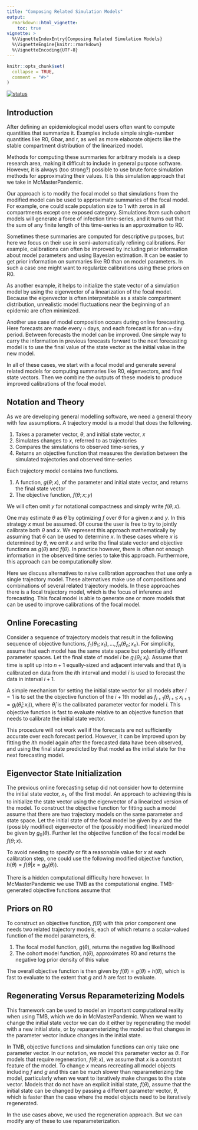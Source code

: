 ```yaml
---
title: "Composing Related Simulation Models"
output: 
  rmarkdown::html_vignette:
    toc: true
vignette: >
  %\VignetteIndexEntry{Composing Related Simulation Models}
  %\VignetteEngine{knitr::rmarkdown}
  %\VignetteEncoding{UTF-8}
---
```


```r
knitr::opts_chunk$set(
  collapse = TRUE,
  comment = "#>"
)
```

[![status](https://img.shields.io/badge/status-working%20draft-red)](https://img.shields.io/badge/status-working%20draft-red)

## Introduction

After defining an epidemiological model users often want to compute quantities that summarize it. Examples include simple single-number quantities like R0, Gbar, and r, as well as more elaborate objects like the stable compartment distribution of the linearized model. 

Methods for computing these summaries for arbitrary models is a deep research area, making it difficult to include in general purpose software. However, it is always (too strong?) possible to use brute force simulation methods for approximating their values. It is this simulation approach that we take in McMasterPandemic.

Our approach is to modify the focal model so that simulations from the modified model can be used to approximate summaries of the focal model. For example, one could scale population size to 1 with zeros in all compartments except one exposed category. Simulations from such cohort models will generate a force of infection time-series, and it turns out that the sum of any finite length of this time-series is an approximation to R0.

Sometimes these summaries are computed for descriptive purposes, but here we focus on their use in semi-automatically refining calibrations. For example, calibrations can often be improved by including prior information about model parameters and using Bayesian estimation. It can be easier to get prior information on summaries like R0 than on model parameters. In such a case one might want to regularize calibrations using these priors on R0.

As another example, it helps to initialize the state vector of a simulation model by using the eigenvector of a linearization of the focal model. Because the eigenvector is often interpretable as a stable compartment distribution, unrealistic model fluctuations near the beginning of an epidemic are often minimized.

Another use case of model composition occurs during online forecasting. Here forecasts are made every `n` days, and each forecast is for an `n`-day period. Between forecasts the model can be improved. One simple way to carry the information in previous forecasts forward to the next forecasting model is to use the final value of the state vector as the initial value in the new model.

In all of these cases, we start with a focal model and generate several related models for computing summaries like R0, eigenvectors, and final state vectors. Then we combine the outputs of these models to produce improved calibrations of the focal model.

## Notation and Theory

As we are developing general modelling software, we need a general theory with few assumptions. A trajectory model is a model that does the following.

1. Takes a parameter vector, $\theta$, and initial state vector, $x$
2. Simulates changes to $x$, referred to as trajectories
3. Compares the simulations to observed time-series, $y$
4. Returns an objective function that measures the deviation between the simulated trajectories and observed time-series

Each trajectory model contains two functions.

1. A function, $g(\theta; x)$, of the parameter and initial state vector, and returns the final state vector
2. The objective function, $f(\theta; x; y)$

We will often omit $y$ for notational compactness and simply write $f(\theta; x)$. 

One may estimate $\theta$ as $\hat{\theta}$ by optimizing $f$ over $\theta$ for a given $x$ and $y$. In this strategy $x$ must be assumed. Of course the user is free to try to jointly calibrate both $\theta$ and $x$. We represent this approach mathematically by assuming that $\theta$ can be used to determine $x$. In these cases where $x$ is determined by $\theta$, we omit $x$ and write the final state vector and objective functions as $g(\theta)$ and $f(\theta)$. In practice however, there is often not enough information in the observed time series to take this approach. Furthermore, this approach can be computationally slow.

Here we discuss alternatives to naive calibration approaches that use only a single trajectory model. These alternatives make use of compositions and combinations of several related trajectory models. In these approaches there is a focal trajectory model, which is the focus of inference and forecasting. This focal model is able to generate one or more models that can be used to improve calibrations of the focal model.


## Online Forecasting

Consider a sequence of trajectory models that result in the following sequence of objective functions, $f_1(\theta_1;x_1), ..., f_n(\theta_n;x_n)$. For simplicity, assume that each model has the same state space but potentially different parameter spaces. Let the final state of model $i$ be $g_i(\theta_i;x_i)$. Assume that time is split up into $n+1$ equally-sized and adjacent intervals and that $\theta_i$ is calibrated on data from the $i$th interval and model $i$ is used to forecast the data in interval $i+1$.

A simple mechanism for setting the initial state vector for all models after $i = 1$ is to set the the objective function of the $i+1$th model as $f_{i+1}(\theta_{i+1};x_{i+1} = g_i(\hat{\theta}_i;x_i))$, where $\hat{\theta}_i$ is the calibrated parameter vector for model $i$. This objective function is fast to evaluate relative to an objective function that needs to calibrate the initial state vector.

This procedure will not work well if the forecasts are not sufficiently accurate over each forecast period. However, it can be improved upon by fitting the $i$th model again after the forecasted data have been observed, and using the final state predicted by that model as the initial state for the next forecasting model.

## Eigenvector State Initialization

The previous online forecasting setup did not consider how to determine the initial state vector, $x_1$, of the first model. An approach to achieving this is to initialize the state vector using the eigenvector of a linearized version of the model. To construct the objective function for fitting such a model assume that there are two trajectory models on the same parameter and state space. Let the initial state of the focal model be given by $x$ and the (possibly modified) eigenvector of the (possibly modified) linearized model be given by $g_0(\theta)$. Further let the objective function of the focal model be $f(\theta;x)$.

To avoid needing to specify or fit a reasonable value for $x$ at each calibration step, one could use the following modified objective function, $h(\theta) = f(\theta|x = g_0(\theta))$.

There is a hidden computational difficulty here however. In McMasterPandemic we use TMB as the computational engine. TMB-generated objective functions assume that 


## Priors on R0

To construct an objective function, $f(\theta)$ with this prior component one needs two related trajectory models, each of which returns a scalar-valued function of the model parameters, $\theta$.

1. The focal model function, $g(\theta)$, returns the negative log likelihood
2. The cohort model function, $h(\theta)$, approximates R0 and returns the negative log prior density of this value

The overall objective function is then given by $f(\theta) = g(\theta) + h(\theta)$, which is fast to evaluate to the extent that $g$ and $h$ are fast to evaluate.


## Regenerating Versus Reparameterizing Models

This framework can be used to model an important computational reality when using TMB, which we do in McMasterPandemic. When we want to change the initial state vector we can do it either by regenerating the model with a new initial state, or by reparameterizing the model so that changes in the parameter vector induce changes in the initial state.

In TMB, objective functions and simulation functions can only take one parameter vector. In our notation, we model this parameter vector as $\theta$. For models that require regeneration, $f(\theta;x)$, we assume that $x$ is a constant feature of the model. To change $x$ means recreating all model objects including $f$ and $g$ and this can be much slower than reparameterizing the model, particularly when we want to iteratively make changes to the state vector. Models that do not have an explicit initial state, $f(\theta)$, assume that the initial state can be changed by passing a different parameter vector, $\theta$, which is faster than the case where the model objects need to be iteratively regenerated.

In the use cases above, we used the regeneration approach. But we can modify any of these to use reparameterization.
